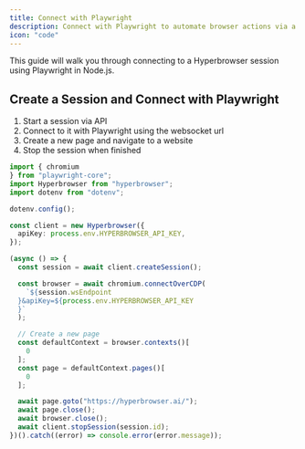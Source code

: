 ```yaml
---
title: Connect with Playwright
description: Connect with Playwright to automate browser actions via a websocket connection
icon: "code"
---
```


This guide will walk you through connecting to a Hyperbrowser session using Playwright in Node.js.

## Create a Session and Connect with Playwright

1. Start a session via API
2. Connect to it with Playwright using the websocket url
3. Create a new page and navigate to a website
4. Stop the session when finished

```typescript
import { chromium
} from "playwright-core";
import Hyperbrowser from "hyperbrowser";
import dotenv from "dotenv";

dotenv.config();

const client = new Hyperbrowser({
  apiKey: process.env.HYPERBROWSER_API_KEY,
});

(async () => {
  const session = await client.createSession();

  const browser = await chromium.connectOverCDP(
    `${session.wsEndpoint
  }&apiKey=${process.env.HYPERBROWSER_API_KEY
  }`
  );

  // Create a new page
  const defaultContext = browser.contexts()[
    0
  ];
  const page = defaultContext.pages()[
    0
  ];

  await page.goto("https://hyperbrowser.ai/");
  await page.close();
  await browser.close();
  await client.stopSession(session.id);
})().catch((error) => console.error(error.message));
```
